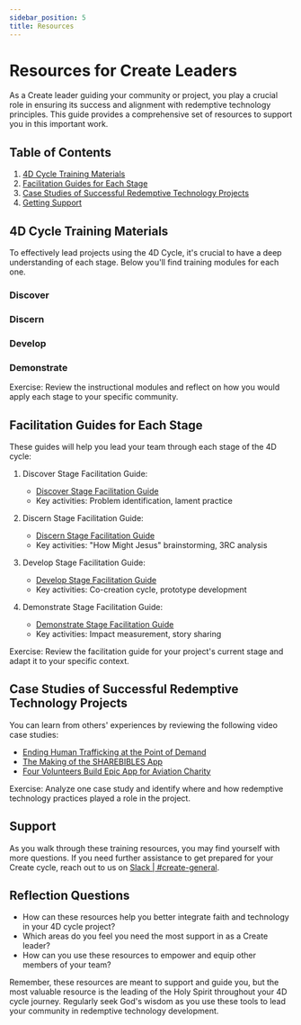 ```yaml
---
sidebar_position: 5
title: Resources
---
```



# Resources for Create Leaders

As a Create leader guiding your community or project, you play a crucial
role in ensuring its success and alignment with redemptive technology
principles. This guide provides a comprehensive set of resources to
support you in this important work.

## Table of Contents

1. [4D Cycle Training Materials](#4d-cycle-training-materials)
1. [Facilitation Guides for Each Stage](#facilitation-guides-for-each-stage)
1. [Case Studies of Successful Redemptive Technology Projects](#case-studies-of-successful-redemptive-technology-projects)
1. [Getting Support](#support)

## 4D Cycle Training Materials

To effectively lead projects using the 4D Cycle, it's crucial to have a deep understanding of
each stage. Below you'll find training modules for each one.

### Discover

<div className={styles.videos}>
  <YouTubeVideo
    id="4lT7xIHBhg8"
    title="FaithTech Create 4D Training - Week 1: Discover"
  />
</div>

### Discern

<div className={styles.videos}>
  <YouTubeVideo
    id="bqZw9gXSidQ"
    title="FaithTech Create 4D Training - Week 2: Discern"
  />
</div>

### Develop

<div className={styles.videos}>
  <YouTubeVideo
    id="2s3SmnxRmJ8"
    title="FaithTech Create 4D Training Week 3: Develop"
  />
</div>

### Demonstrate

<div className={styles.videos}>
  <YouTubeVideo
    id="NCdcAV-9OB4"
    title="FaithTech Create 4D Training - Week 4: Demonstrate"
  />
</div>

Exercise: Review the instructional modules and reflect on how you would
apply each stage to your specific community.

## Facilitation Guides for Each Stage

These guides will help you lead your team through each stage of the 4D cycle:

1. Discover Stage Facilitation Guide:

   - [Discover Stage Facilitation Guide](https://docs.google.com/presentation/d/18GQyFPqDlEzy9IAuBqsR31rnKFl2K1p5meNXWBIN_A4/edit#slide=id.g24c4cc77783_1_6)
   - Key activities: Problem identification, lament practice

2. Discern Stage Facilitation Guide:

   - [Discern Stage Facilitation Guide](https://docs.google.com/presentation/d/1H5mgt2Qh2se293SHPo55fweXAnebwgUZesUPkD4Q3O4/edit#slide=id.g24c4cc77783_1_6)
   - Key activities: "How Might Jesus" brainstorming, 3RC analysis

3. Develop Stage Facilitation Guide:

   - [Develop Stage Facilitation Guide](https://docs.google.com/presentation/d/1yk_MBmCPf0Casrdox5Gf-XI5mRBmACcD69U3EaEIGfg/edit#slide=id.g24c4cc77783_1_6)
   - Key activities: Co-creation cycle, prototype development

4. Demonstrate Stage Facilitation Guide:
   - [Demonstrate Stage Facilitation Guide](https://docs.google.com/presentation/d/1gw_sN7hslSd4vREkKNpfr4ccNTie2OYM3HR1ZFH0BC0/edit#slide=id.g24c4cc77783_1_6)
   - Key activities: Impact measurement, story sharing

Exercise: Review the facilitation guide for your project's current stage and
adapt it to your specific context.

## Case Studies of Successful Redemptive Technology Projects

You can learn from others' experiences by reviewing the following video case studies:

   - [Ending Human Trafficking at the Point of Demand](https://youtu.be/DVXqnHl7NPA?feature=shared)
   - [The Making of the SHAREBIBLES App](https://www.youtube.com/watch?v=kwTbmAnFzrc)
   - [Four Volunteers Build Epic App for Aviation Charity](https://www.youtube.com/watch?v=WOdl0p0qKEg)

Exercise: Analyze one case study and identify where and how redemptive technology practices 
played a role in the project.

## Support

As you walk through these training resources, you may find yourself with more
questions. If you need further assistance to get prepared for your Create cycle,
reach out to us on [Slack | #create-general](https://faithtechhub.slack.com/).

## Reflection Questions

- How can these resources help you better integrate faith and technology in your 4D cycle project?
- Which areas do you feel you need the most support in as a Create leader?
- How can you use these resources to empower and equip other members of your team?

Remember, these resources are meant to support and guide you, but the most
valuable resource is the leading of the Holy Spirit throughout your 4D cycle
journey. Regularly seek God's wisdom as you use these tools to lead your
community in redemptive technology development.
